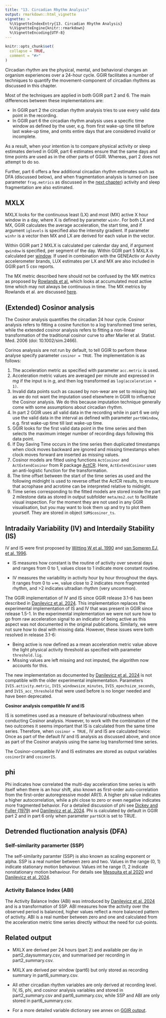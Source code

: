 ```yaml
---
title: "13. Circadian Rhythm Analysis"
output: rmarkdown::html_vignette
vignette: >
  %\VignetteIndexEntry{13. Circadian Rhythm Analysis}
  %\VignetteEngine{knitr::rmarkdown}
  %\VignetteEncoding{UTF-8}
---
```


```r
knitr::opts_chunk$set(
  collapse = TRUE,
  comment = "#>"
)
```

Circadian rhythm are the physical, mental, and behavioral changes an organism experiences over a 24-hour cycle. GGIR facilitates a number of techniques to quantify the movement-component of circadian rhythms as discussed in this chapter.

Most of the techniques are applied in both GGIR part 2 and 6. The main differences between these implementations are:

- In GGIR part 2 the circadian rhythm analysis tries to use every valid data point in the recording.
- In GGIR part 6 the circadian rhythm analysis uses a specific time window as defined by the user, e.g. from first wake-up time till before last wake-up time, and omits entire days that are considered invalid or incomplete.

As a result, when your intention is to compare physical activity or sleep estimates derived in GGIR, part 6 estimates ensure that the same days and time points are used as in the other parts of GGIR. Whereas, part 2 does not attempt to do so.

Further, part 6 offers a few additional circadian rhythm estimates such as DFA (discussed below), and when fragmentation analysis is turned on (see parameter `frag.metrics` as discussed in the [next chapter](https://wadpac.github.io/GGIR/articles/chapter14_BehaviouralFragmentation.html)) activity and sleep fragmentation are also estimated.

## MXLX

MXLX looks for the continuous least (LX) and most (MX) active X hour window in a day, where X is defined by parameter `winhr`. For both LX and MX, GGIR calculates the average acceleration, the start time, and if argument `iglevels` is specified also the intensity gradient. If parameter `winhr` is a vector then MX and LX are derived for each value in the vector.

Within GGIR part 2 MXLX is calculated per calendar day and, if argument `qwindow` is specified, per segment of the day. Within GGIR part 5 MXLX is calculated per [window](https://wadpac.github.io/GGIR/articles/chapter12_TimeUseAnalysis.html#defining-the-time-windows). If used in combination with the GENEActiv or Axivity accelerometer brands, LUX estimates per LX and MX are also included in GGIR part 5 csv reports.

The MX metric described here should not be confused by the MX metrics as proposed by [Rowlands et al.](https://doi.org/10.1186/s40798-019-0225-9) which looks at accumulated most active time which may not always be continuous in time. The MX metrics by Rowlands et al. are discussed [here](https://wadpac.github.io/GGIR/articles/chapter7_DescribingDataWithoutKnowingSleep.html#sets-of-quantiles-mx-metrics-by-rowlands-et-al-).

## (Extended) Cosinor analysis

The Cosinor analysis quantifies the circadian 24 hour cycle. Cosinor analysis refers to fitting a cosine function to a log transformed time series, while the extended cosinor analysis refers to fitting a non-linear transformation of the traditional cosinor curve to after Marler et al. Statist. Med. 2006 (doi: 10.1002/sim.2466).

Corinos analyssis are not run by default, to tell GGIR to perform these analyse specify parameter `cosinor = TRUE`. The implementation is as follows:

1.  The acceleration metric as specified with parameter `acc.metric` is used.
2.  Acceleration metric values are averaged per minute and expressed in m*g* if the input is in *g*, and then log transformed as `log(acceleration + 1)`.
3.  Invalid data points such as caused by non-wear are set to missing (`NA`) as we do not want the imputation used elsewhere in GGIR to influence the Cosinor analysis. We do this because imputation technique generally come with some assumptions about circadian rhythm.
4.  In part 2 GGIR uses all valid data in the recording while in part 6 we only use the valid data in the interval as defined with parameter `part6Window`, e.g. first wake-up time till last wake-up time.
5.  GGIR looks for the first valid data point in the time series and then selects the maximum integer number of recording days following this data point.
6.  If Day Saving Time occurs in the time series then duplicated timestamps when clock moves backward are ignored and missing timestamps when clock moves forward are inserted as missing values.
7.  Cosinor models are fitted using functions `ActCosinor` and `ActExtendCosinor` from R package [ActCR](https://CRAN.R-project.org/package=ActCR). Here, `ActExtendCosinor` uses an anti-logistic function for the transformation.
8.  The time offset between the start of the time series as used and the following midnight is used to reverse offset the ActCR results, to ensure that acrophase and acrotime can be interpreted relative to midnight.
9.  Time series corresponding to the fitted models are stored inside the part 2 milestone data as stored in output subfolder `meta/ms2.out` to facilitate visual inspection. For the moment they are not used in any GGIR visualisation, but you may want to look them up and try to plot them yourself. They are stored in object `SUM$cosinor_ts`.

## Intradaily Variability (IV) and Interdaily Stability (IS)

IV and IS were first proposed by [Witting W et al. 1990](https://doi.org/10.1016/0006-3223(90)90523-5) and [van Someren EJ, et al. 1996](https://doi.org/10.1016/0006-3223(95)00370-3).

-   IS measures how constant is the routine of activity over several days and ranges from 0 to 1, values close to 1 indicate more constant routine.

-   IV measures the variability in activity hour by hour throughout the days. It ranges from 0 to +$\infty$, value close to 2 indicates more fragmented rhythm, and \>2 indicates ultradian rhythm (very uncommon).

The GGIR implementation of IV and IS since GGIR release 3.1-6 has been described in [Danilevicz et al. 2024](https://doi.org/10.1186/s12874-024-02255-w). This implementation replaces the experimental implementation of IS and IV that was present in GGIR since release 1.5-1. In the experimental implementation we were not sure how to go from raw acceleration signal to an indicator of being active as this aspect was not documented in the original publications. Similarly, we were not sure how to deal with missing data. However, these issues were both resolved in release 3.1-6:

-   Being active is now defined as a mean acceleration metric value above the light physical activity threshold as specified with parameter `threshold.lig`.
-   Missing values are left missing and not imputed, the algorithm now accounts for this.

The new implementation as documented by [Danilevicz et al. 2024](https://doi.org/10.1186/s12874-024-02255-w) is not compatible with the older experimental implementation. Parameters `IVIS.activity.metric`, `IVIS_windowsize_minutes`, `IVIS_epochsize_seconds`, and `IVIS_acc_threshold` that were used before is no longer needed and have been deprecated.

**Cosinor analysis compatible IV and IS**

IS is sometimes used as a measure of behavioural robustness when conducting Cosinor analysis. However, to work with the combination of the two outcomes it seems important that IS is calculated from the same time series. Therefore, when `cosinor = TRUE,` IV and IS are calculated twice: Once as part of the default IV and IS analysis as discussed above, and once as part of the Cosinor analysis using the same log transformed time series.

The Cosinor-compatible IV and IS estimates are stored as output variables `cosinorIV` and `cosinorIS`.

## phi

Phi indicates how correlated the multi-day acceleration time series is with itself when there is an hour shift, also known as first-order auto-correlation from the first-order autoregressive model AR(1). A higher phi value indicates a higher autocorrelation, while a phi close to zero or even negative indicates more fragmented behavior. For a detailed discussion of phi see [Dickey and Fuller (1979)](https://doi.org/10.1080/01621459.1979.10482531) and [Danilevicz et al. 2024](https://doi.org/10.1186/s12874-024-02255-w). Phi is calculated by default in GGIR part 2 and in part 6 only when parameter `part6CR` is set to TRUE.

## Detrended fluctionation analysis (DFA)

### Self-similarity paramerter (SSP)

The self-similarity paramter (SSP) is also known as scaling exponent or alpha. SSP is a real number between zero and two. Values in the range (0, 1) indicate stationary motion behaviour. Values int he range (1, 2 indicate nonstationary motion behaviour. For details see [Mesquita et al 2020](https://doi.org/10.1093/bioinformatics/btaa955) and [Danilevicz et al. 2024](https://doi.org/10.1186/s12874-024-02255-w).

### Activity Balance Index (ABI)

The Activity Balance Index (ABI) was introduced by [Danilevicz et al. 2024](https://doi.org/10.1186/s12874-024-02255-w) and is a transformation of SSP. ABI measures how the activity over the observed period is balanced, higher values reflect a more balanced pattern of activity. ABI is a real number between zero and one and calculated from the acceleration metric time series directly without the need for cut-points.

## Related output

-   MXLX are derived per 24 hours (part 2) and available per day in part2_daysummary.csv, and summarised per recording in part2_summary.csv.

-   MXLX are derived per window (part6) but only stored as recording summary in part6_summary.csv.

-   All other circadian rhythm variables are only derived at recording level. IV, IS, phi, and cosinor analysis variables and stored in part2_summary.csv and part6_summary.csv, while SSP and ABI are only stored in part6_summary.csv.

-   For a more detailed variable dictionary see annex on [GGIR output](https://wadpac.github.io/GGIR/articles/GGIRoutput.html).
